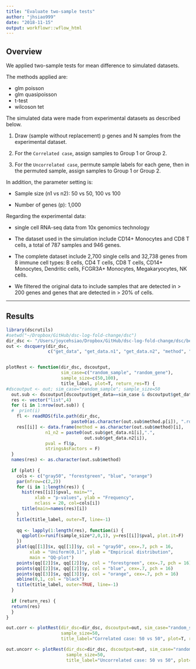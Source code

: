 ```yaml
---
title: "Evaluate two-sample tests"
author: "jhsiao999"
date: "2018-11-15"
output: workflowr::wflow_html
---
```


## Overview

We applied two-sample tests for mean difference to simulated datasets.

The methods applied are:

* glm poisson
* glm quasipoisson
* t-test
* wilcoson tet

The simulated data were made from experimental datasets as described below. 

1. Draw (sample without replacement) p genes and N samples from the experimental dataset. 

2. For the `Correlated case`, assign samples to Group 1 or Group 2. 

3. For the `Uncorrelated case`, permute sample labels for each gene, then in the permuted sample, assign samples to Group 1 or Group 2. 

In addition, the parameter setting is:

* Sample size (n1 vs n2): 50 vs 50, 100 vs 100

* Number of genes (p): 1,000

Regarding the experimental data:

* single cell RNA-seq data from 10x genomics technology

* The dataset used in the simulation include CD14+ Monocytes and CD8 T cells, a total of 787 samples and 946 genes. 

* The complete dataset include 2,700 single cells and 32,738 genes from 8 immune cell types: B cells, CD4 T cells, CD8 T cells, CD14+ Monocytes, Dendritic cells, FCGR3A+ Monocytes, Megakaryocytes, NK cells. 

* We filtered the original data to include samples that are detected in > 200 genes and genes that are detected in > 20% of cells.


---

## Results

```r
library(dscrutils)
#setwd("~/Dropbox/GitHub/dsc-log-fold-change/dsc")
dir_dsc <- "/Users/joycehsiao/Dropbox/GitHub/dsc-log-fold-change/dsc/benchmark"
out <- dscquery(dir_dsc, 
                c("get_data", "get_data.n1", "get_data.n2", "method", "method.p"))


plotRest <- function(dir_dsc, dscoutput, 
                     sim_case=c("random_sample", "random_gene"), 
                     sample_size=c(50,100),
                     title_label, plot=T, return_res=T) {
#dscoutput <- out; sim_case="random_sample"; sample_size=50  
  out.sub <- dscoutput[dscoutput$get_data==sim_case & dscoutput$get_data.n1==sample_size,]
  res <- vector("list",4)
  for (i in 1:nrow(out.sub)) {
  #  print(i)
    fl <- readRDS(file.path(dir_dsc,
                         paste0(as.character(out.sub$method.p[i]), ".rds")))
    res[[i]] <- data.frame(method = as.character(out.sub$method)[i],
               n1_n2 = paste0(out.sub$get_data.n1[i],".",
                              out.sub$get_data.n2[i]),
               pval = fl$p,
               stringsAsFactors = F)
  }
  names(res) <- as.character(out.sub$method)
  
  if (plot) {
    cols <- c("gray50", "forestgreen", "blue", "orange")
    par(mfrow=c(2,2))
    for (i in 1:length(res)) {
      hist(res[[i]]$pval, main="",
           xlab = "p-values", ylab = "Frequency",
           nclass = 20, col=cols[i])
      title(main=names(res)[i])
    }
    title(title_label, outer=T, line=-1)
    
    qq <- lapply(1:length(res), function(i) {
      qqplot(x=runif(sample_size*2,0,1), y=res[[i]]$pval, plot.it=F)
    })
    plot(qq[[1]]$x, qq[[1]]$y, col = "gray50", cex=.7, pch = 16,
         xlab = "Uniform(0,1)", ylab = "Empirical distribution",
         main = "QQ-plot")
    points(qq[[2]]$x, qq[[2]]$y, col = "forestgreen", cex=.7, pch = 16)
    points(qq[[2]]$x, qq[[2]]$y, col = "blue", cex=.7, pch = 16)
    points(qq[[3]]$x, qq[[3]]$y, col = "orange", cex=.7, pch = 16)
    abline(0,1, col = "black")
    title(title_label, outer=TRUE, line=-1)
  }
  
  if (return_res) {
  return(res)
  }
}

out.corr <- plotRest(dir_dsc=dir_dsc, dscoutput=out, sim_case="random_sample", 
                     sample_size=50,
                     title_label="Correlated case: 50 vs 50", plot=T, return_res=T)

out.uncorr <- plotRest(dir_dsc=dir_dsc, dscoutput=out, sim_case="random_gene", 
                       sample_size=50,
                       title_label="Uncorrelated case: 50 vs 50", plot=T, return_res=T)
```

